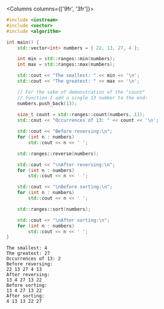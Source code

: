 
<Columns columns={['9fr', '3fr']}>
<CustomCodeBlock maxLines={25}>

```cpp showLineNumbers
#include <iostream>
#include <vector>
#include <algorithm>

int main() {
	std::vector<int> numbers = { 22, 13, 27, 4 };

	int min = std::ranges::min(numbers);
	int max = std::ranges::max(numbers);

	std::cout << "The smallest: " << min << '\n';
	std::cout << "The greatest: " << max << '\n';

	// For the sake of demonstration of the "count"
	// function I add a single 13 number to the end:
	numbers.push_back(13);
	
	size_t count = std::ranges::count(numbers, 13);
	std::cout << "Occurrences of 13: " << count << '\n';

	std::cout << "Before reversing:\n";
	for (int n : numbers)
		std::cout << n << ' ';

	std::ranges::reverse(numbers);

	std::cout << "\nAfter reversing:\n";
	for (int n : numbers)
		std::cout << n << ' ';

	std::cout << "\nBefore sorting:\n";
	for (int n : numbers)
		std::cout << n << ' ';

	std::ranges::sort(numbers);

	std::cout << "\nAfter sorting:\n";
	for (int n : numbers)
		std::cout << n << ' ';
}
```

</CustomCodeBlock>
<div>

```plaintext title="Result"
The smallest: 4
The greatest: 27
Occurrences of 13: 2
Before reversing:
22 13 27 4 13 
After reversing:
13 4 27 13 22 
Before sorting:
13 4 27 13 22 
After sorting:
4 13 13 22 27 
```

</div>
</Columns>